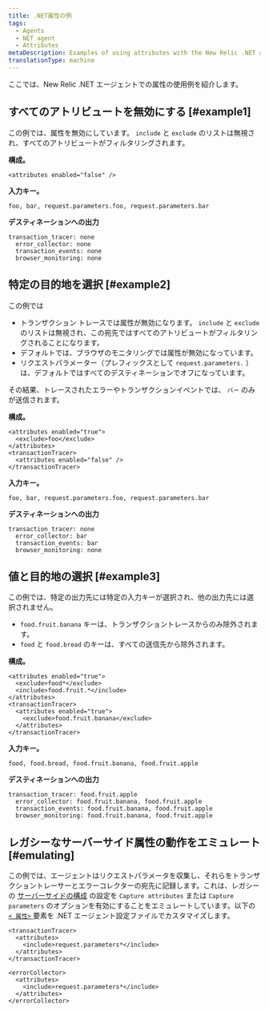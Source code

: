 ```yaml
---
title: .NET属性の例
tags:
  - Agents
  - NET agent
  - Attributes
metaDescription: Examples of using attributes with the New Relic .NET agent.
translationType: machine
---
```


ここでは、New Relic .NET エージェントでの属性の使用例を紹介します。

## すべてのアトリビュートを無効にする [#example1]

この例では、属性を無効にしています。 `include` と `exclude` のリストは無視され、すべてのアトリビュートがフィルタリングされます。

**構成。**

```
<attributes enabled="false" />
```

**入力キー。**

```
foo, bar, request.parameters.foo, request.parameters.bar
```

**デスティネーションへの出力**

```
transaction_tracer: none
  error_collector: none
  transaction_events: none
  browser_monitoring: none
```

## 特定の目的地を選択 [#example2]

この例では

* トランザクション トレースでは属性が無効になります。 `include` と `exclude` のリストは無視され、この宛先ではすべてのアトリビュートがフィルタリングされることになります。
* デフォルトでは、ブラウザのモニタリングでは属性が無効になっています。
* リクエストパラメーター（プレフィックスとして `request.parameters.` ）は、デフォルトではすべてのデスティネーションでオフになっています。

その結果、トレースされたエラーやトランザクションイベントでは、 `バー` のみが送信されます。

**構成。**

```
<attributes enabled="true">
  <exclude>foo</exclude>
</attributes>
<transactionTracer>
  <attributes enabled="false" />
</transactionTracer>
```

**入力キー。**

```
foo, bar, request.parameters.foo, request.parameters.bar
```

**デスティネーションへの出力**

```
transaction_tracer: none
  error_collector: bar
  transaction_events: bar
  browser_monitoring: none
```

## 値と目的地の選択 [#example3]

この例では、特定の出力先には特定の入力キーが選択され、他の出力先には選択されません。

* `food.fruit.banana` キーは、トランザクショントレースからのみ除外されます。
* `food` と `food.bread` のキーは、すべての送信先から除外されます。

**構成。**

```
<attributes enabled="true">
  <exclude>food*</exclude>
  <include>food.fruit.*</include>
</attributes>
<transactionTracer>
  <attributes enabled="true">
    <exclude>food.fruit.banana</exclude>
  </attributes>
</transactionTracer>
```

**入力キー。**

```
food, food.bread, food.fruit.banana, food.fruit.apple
```

**デスティネーションへの出力**

```
transaction_tracer: food.fruit.apple
  error_collector: food.fruit.banana, food.fruit.apple
  transaction_events: food.fruit.banana, food.fruit.apple
  browser_monitoring: food.fruit.banana, food.fruit.apple
```

## レガシーなサーバーサイド属性の動作をエミュレート [#emulating]

この例では、エージェントはリクエストパラメータを収集し、それらをトランザクショントレーサーとエラーコレクターの宛先に記録します。これは、レガシーの [サーバーサイドの構成](/docs/agents/manage-apm-agents/configuration/server-side-agent-configuration) の設定を `Capture attributes` または `Capture parameters` のオプションを有効にすることをエミュレートしています。以下の [`< 属性>` ](/docs/agents/net-agent/installation-configuration/net-agent-configuration#agent-attributes)要素を .NET エージェント設定ファイルでカスタマイズします。

```
<transactionTracer>
  <attributes>
    <include>request.parameters*</include>
  </attributes>
</transactionTracer>

<errorCollector>
  <attributes>
    <include>request.parameters*</include>
  </attributes>
</errorCollector>
```